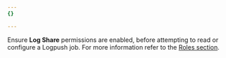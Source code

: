 ```yaml
---
{}

---
```


Ensure **Log Share** permissions are enabled, before attempting to read or configure a Logpush job. For more information refer to the [Roles section](/logs/get-started/permissions/#roles).
